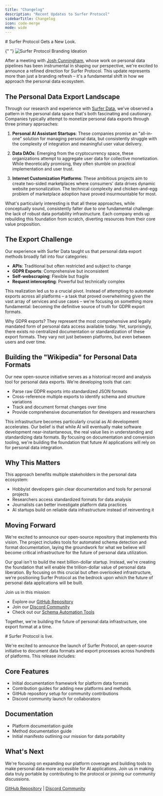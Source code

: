 ```yaml
---
title: "Changelog"
description: "Recent Updates to Surfer Protocol"
sidebarTitle: Changelog
icon: code-merge
mode: wide
---
```


<Update label="2024-10-31" description="v0.1.1">
  # Surfer Protocol Gets a New Look.

{" "}
<img
  src="../images/SurferProtocolBranding.png"
  alt="Surfer Protocol Branding Ideation"
/>

After a meeting with [Josh Cunningham](https://www.joshcanhelp.com/personal-data-pipeline/), whose work on personal data pipelines has been instrumental in shaping our perspective, we're excited to announce a refined direction for Surfer Protocol. This update represents more than just a branding refresh – it's a fundamental shift in how we approach the personal data ecosystem.

## The Personal Data Export Landscape

Through our research and experience with [Surfer Data](https://surfsup.ai/), we've observed a pattern in the personal data space that's both fascinating and cautionary. Companies typically attempt to monetize personal data exports through three primary approaches:

1. **Personal AI Assistant Startups**: These companies promise an "all-in-one" solution for managing personal data, but consistently struggle with the complexity of integration and meaningful user value delivery.

2. **Data DAOs**: Emerging from the cryptocurrency space, these organizations attempt to aggregate user data for collective monetization. While theoretically promising, they often stumble on practical implementation and user trust.

3. **Internet Customization Platforms**: These ambitious projects aim to create two-sided marketplaces where consumers' data drives dynamic website personalization. The technical complexity and chicken-and-egg problem of marketplace adoption have proved insurmountable for most.

What's particularly interesting is that all these approaches, while conceptually sound, consistently falter due to one fundamental challenge: the lack of robust data portability infrastructure. Each company ends up rebuilding this foundation from scratch, diverting resources from their core value proposition.

## The Export Challenge

Our experience with Surfer Data taught us that personal data export methods broadly fall into four categories:

- **APIs**: Traditional but often restricted and subject to change
- **GDPR Exports**: Comprehensive but inconsistent
- **Self-webscraping**: Flexible but fragile
- **Request intercepting**: Powerful but technically complex

This realization led us to a crucial pivot. Instead of attempting to automate exports across all platforms – a task that proved overwhelming given the vast array of services and use cases – we're focusing on something more fundamental: becoming the definitive source of truth for GDPR export formats.

Why GDPR exports? They represent the most comprehensive and legally mandated form of personal data access available today. Yet, surprisingly, there exists no centralized documentation or standardization of these export formats. They vary not just between platforms, but even between users and over time.

## Building the "Wikipedia" for Personal Data Formats

Our new open-source initiative serves as a historical record and analysis tool for personal data exports. We're developing tools that can:

- Parse raw GDPR exports into standardized JSON formats
- Cross-reference multiple exports to identify schema and structure variations
- Track and document format changes over time
- Provide comprehensive documentation for developers and researchers

This infrastructure becomes particularly crucial as AI development accelerates. Our belief is that while AI will eventually make software development near-instantaneous, the real value lies in understanding and standardizing data formats. By focusing on documentation and conversion tooling, we're building the foundation that future AI applications will rely on for personal data integration.

## Why This Matters

This approach benefits multiple stakeholders in the personal data ecosystem:

- Hobbyist developers gain clear documentation and tools for personal projects
- Researchers access standardized formats for data analysis
- Journalists can better investigate platform data practices
- AI startups build on reliable data infrastructure instead of reinventing it

## Moving Forward

We're excited to announce our open-source repository that implements this vision. The project includes tools for automated schema detection and format documentation, laying the groundwork for what we believe will become critical infrastructure for the future of personal data utilization.

Our goal isn't to build the next billion-dollar startup. Instead, we're creating the foundation that will enable the trillion-dollar value of personal data liberation. By focusing on this crucial but often overlooked infrastructure, we're positioning Surfer Protocol as the bedrock upon which the future of personal data applications will be built.

Join us in this mission:

- Explore our [GitHub Repository](https://github.com/Surfer-Protocol/Protocol)
- Join our [Discord Community](https://discord.gg/Tjg7pjcFNP)
- Check out our [Schema Automation Tools](https://github.com/Surfer-Protocol/auto-schema)

Together, we're building the future of personal data infrastructure, one export format at a time.

</Update>
<Update label="2024-10-20" description="v0.1.0">
  # Surfer Protocol is live.

We're excited to announce the launch of Surfer Protocol, an open-source initiative to document data formats and export processes across hundreds of platforms. This release includes:

## Core Features

- Initial documentation framework for platform data formats
- Contribution guides for adding new platforms and methods
- GitHub repository setup for community contributions
- Discord community launch for collaborators

## Documentation

- Platform documentation guide
- Method documentation guide
- Initial manifesto outlining our mission for data portability

## What's Next

We're focusing on expanding our platform coverage and building tools to make personal data more accessible for AI applications. Join us in making data truly portable by contributing to the protocol or joining our community discussions.

[GitHub Repository](https://github.com/Surfer-Protocol/Protocol) | [Discord Community](https://discord.gg/Tjg7pjcFNP)

</Update>
